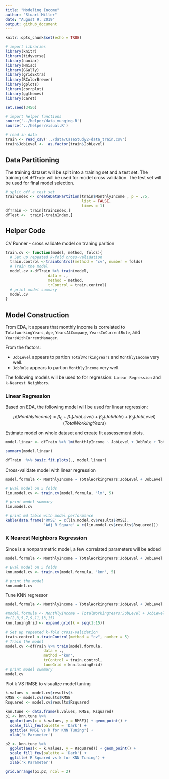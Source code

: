 ```yaml
---
title: "Modeling Income"
author: "Stuart Miller"
date: "August 9, 2019"
output: github_document
---
```


```r
knitr::opts_chunk$set(echo = TRUE)
```

```r


# import libraries
library(knitr)
library(tidyverse)
library(naniar)
library(Hmisc)
library(GGally)
library(gridExtra)
library(RColorBrewer)
library(gplots)
library(corrplot)
library(ggthemes)
library(caret)

set.seed(3456)

# import helper functions
source('../helper/data_munging.R')
source('../helper/visual.R')

# read in data
train <- read_csv('../data/CaseStudy2-data_train.csv')
train$JobLevel <-  as.factor(train$JobLevel)
```

## Data Partitioning

The training dataset will be split into a training set and a test set. The training set `dfTrain` will be used for model cross validation. The test set will be used for final model selection.

```r
# split off a test set
trainIndex <- createDataPartition(train$MonthlyIncome , p = .75, 
                                  list = FALSE, 
                                  times = 1)
dfTrain <- train[trainIndex,]
dfTest <-  train[-trainIndex,]
```

## Helper Code

CV Runner - cross validate model on traning parition

```r
train.cv <- function(model, method, folds){
  # Set up repeated k-fold cross-validation
  train.control <-trainControl(method = "cv", number = folds)
  # Train the model
  model.cv <-dfTrain %>% train(model,
                   data = .,
                   method = method,
                   trControl = train.control)
  # print model summary
  model.cv
}
```

## Model Construction

From EDA, it appears that monthly income is correlated to `TotalworkingYears`, `Age`, `YearsAtCompany`, `YearsInCurrentRole`, and `YearsWithCurrentManager`.

From the factors:

* `JobLevel` appears to partion `TotalWorkingYears` and `MonthlyIncome` very well.
* `JobRole` appears to partion `MonthlyIncome` very well.

The following models will be used to for regression: `Linear Regression` and `k-Nearest Neighbors`.

### Linear Regression

Based on EDA, the following model will be used for linear regression:

$$ \mu \lbrace MonthlyIncome \rbrace = \beta_0 + \beta_1 (JobLevel) + \beta_2(JobRole) + \beta_3(JobLevel)(TotalWorkingYears) $$

Estimate model on whole dataset and create fit assessement plots.

```r
model.linear <- dfTrain %>% lm(MonthlyIncome ~ JobLevel + JobRole + TotalWorkingYears:JobLevel, data = .)

summary(model.linear)

dfTrain  %>% basic.fit.plots(., model.linear)
```

Cross-validate model with linear regression

```r

model.formula <- MonthlyIncome ~ TotalWorkingYears:JobLevel + JobLevel + TotalWorkingYears:JobRole

# Eval model on 5 folds
lin.model.cv <- train.cv(model.formula, 'lm', 5)

# print model summary
lin.model.cv

# print md table with model performance
kable(data.frame('RMSE' = c(lin.model.cv$results$RMSE),
                 'Adj R Square' = c(lin.model.cv$results$Rsquared)))
```

### K Nearest Neighbors Regression

Since is a nonparametric model, a few correlated parameters will be added

```r
model.formula <- MonthlyIncome ~ TotalWorkingYears:JobLevel + JobLevel + JobLevel:Age + TotalWorkingYears:JobRole + JobRole

# Eval model on 5 folds
knn.model.cv <- train.cv(model.formula, 'knn', 5)

# print the model
knn.model.cv
```

Tune KNN regressor

```r
model.formula <- MonthlyIncome ~ TotalWorkingYears:JobLevel + JobLevel + JobLevel:Age + TotalWorkingYears:JobRole + JobRole

#model.formula <- MonthlyIncome ~ TotalWorkingYears:JobLevel + JobLevel + TotalWorkingYears:JobRole
#c(2,3,5,7,9,11,13,15)
knn.tuningGrid <- expand.grid(k = seq(1:15))

# Set up repeated k-fold cross-validation
train.control <-trainControl(method = "cv", number = 5)
# Train the model
model.cv <-dfTrain %>% train(model.formula,
                 data = .,
                 method ='knn',
                 trControl = train.control,
                 tuneGrid = knn.tuningGrid)
# print model summary
model.cv
```

Plot k VS RMSE to visualize model tuning

```r
k.values <- model.cv$results$k
RMSE <- model.cv$results$RMSE
Rsquared <- model.cv$results$Rsquared

knn.tune <- data.frame(k.values, RMSE, Rsquared)
p1 <- knn.tune %>% 
  ggplot(aes(x = k.values, y = RMSE)) + geom_point() + 
  scale_fill_few(palette = 'Dark') + 
  ggtitle('RMSE vs k for KNN Tuning') +
  xlab('k Parameter')

p2 <- knn.tune %>% 
  ggplot(aes(x = k.values, y = Rsquared)) + geom_point() + 
  scale_fill_few(palette = 'Dark') + 
  ggtitle('R Squared vs k for KNN Tuning') +
  xlab('k Parameter')

grid.arrange(p1,p2, ncol = 2)
```



